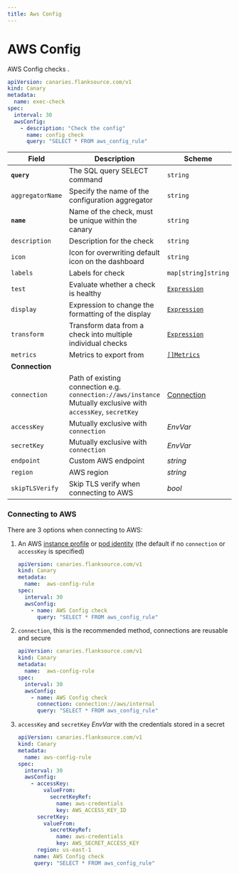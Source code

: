 ```yaml
---
title: Aws Config
---
```


# <Icon name="aws-config" /> AWS Config

AWS Config checks .

```yaml
apiVersion: canaries.flanksource.com/v1
kind: Canary
metadata:
  name: exec-check
spec:
  interval: 30
  awsConfig:
    - description: "Check the config"
      name: config check
      query: "SELECT * FROM aws_config_rule"
```

| Field            | Description                                                  | Scheme                                            | Required |
| ---------------- | ------------------------------------------------------------ | ------------------------------------------------- | -------- |
| **`query`**      | The SQL query SELECT command                                 | `string`                                          | `true`   |
| `aggregatorName` | Specify the name of the configuration aggregator             | `string`                                          |          |
| **`name`**    | Name of the check, must be unique within the canary         | `string`                                     | Yes      |
| `description` | Description for the check                                   | `string`                                     |          |
| `icon`        | Icon for overwriting default icon on the dashboard          | `string`                                     |          |
| `labels`      | Labels for check                                            | `map[string]string`                          |          |
| `test`        | Evaluate whether a check is healthy                         | [`Expression`](../concepts/health-evaluation)  |          |
| `display`     | Expression to change the formatting of the display          | [`Expression`](../concepts/display-formatting) |          |
| `transform`   | Transform data from a check into multiple individual checks | [`Expression`](../concepts/transforms)          |          |
| `metrics`     | Metrics to export from                                      | [`[]Metrics`](../concepts/metrics-exporter)    |          |
| **Connection**   |                                                              |                                                   |          |
| `connection`     | Path of existing connection e.g. `connection://aws/instance` Mutually exclusive with `accessKey`, `secretKey` | [Connection](../concepts/connections)             |          |
| `accessKey`      | Mutually exclusive with `connection`                         | <CommonLink to="authentication" anchor="envvar">*EnvVar*</CommonLink> | Yes      |
| `secretKey`      | Mutually exclusive with `connection`                         | <CommonLink to="authentication" anchor="envvar">*EnvVar*</CommonLink> | Yes      |
| `endpoint`       | Custom AWS endpoint                                          | *string*                                          |          |
| `region`         | AWS region                                                   | *string*                                          |          |
| `skipTLSVerify`  | Skip TLS verify when connecting to AWS                       | *bool*                                            |          |

### Connecting to AWS

There are 3 options when connecting to AWS:

1. An AWS [instance profile](https://docs.aws.amazon.com/AWSEC2/latest/UserGuide/iam-roles-for-amazon-ec2.html) or [pod identity](https://docs.aws.amazon.com/eks/latest/userguide/pod-configuration.html) (the default if no `connection` or `accessKey` is specified)

     ```yaml title="aws-config.yaml"
     apiVersion: canaries.flanksource.com/v1
     kind: Canary
     metadata:
       name:  aws-config-rule
     spec:
       interval: 30
       awsConfig:
         - name: AWS Config check
           query: "SELECT * FROM aws_config_rule"
     ```

2. `connection`, this is the recommended method, connections are reusable and secure

    ```yaml title="aws-connection.yaml"
    apiVersion: canaries.flanksource.com/v1
    kind: Canary
    metadata:
      name:  aws-config-rule
    spec:
      interval: 30
      awsConfig:
        - name: AWS Config check
          connection: connection://aws/internal
          query: "SELECT * FROM aws_config_rule"
    ```

3. `accessKey` and `secretKey` <CommonLink to="authentication" anchor="envvar">*EnvVar*</CommonLink> with the credentials stored in a secret

    ```yaml title="aws-static.yaml"
    apiVersion: canaries.flanksource.com/v1
    kind: Canary
    metadata:
      name: aws-config-rule
    spec:
      interval: 30
      awsConfig:
        - accessKey:
            valueFrom:
              secretKeyRef:
                name: aws-credentials
                key: AWS_ACCESS_KEY_ID
          secretKey:
            valueFrom:
              secretKeyRef:
                name: aws-credentials
                key: AWS_SECRET_ACCESS_KEY
          region: us-east-1
         name: AWS Config check
         query: "SELECT * FROM aws_config_rule"
    ```
